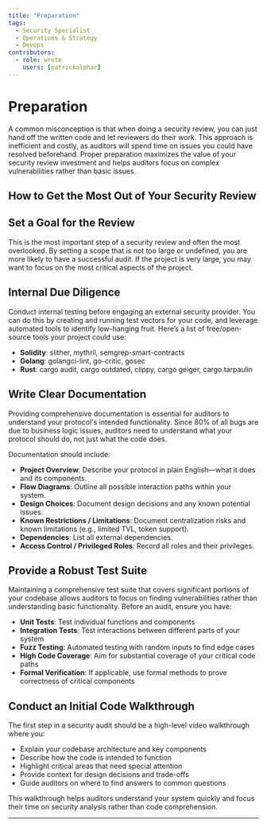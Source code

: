 ```yaml
---
title: "Preparation"
tags:
  - Security Specialist
  - Operations & Strategy
  - Devops
contributors:
  - role: wrote
    users: [patrickalphac]
---
```



<TagProvider>
<TagFilter />

# Preparation

<TagList tags={frontmatter.tags} />
<AttributionList contributors={frontmatter.contributors} />

A common misconception is that when doing a security review, you can just hand off the written code and let reviewers do
their work. This approach is inefficient and costly, as auditors will spend time on issues you could have resolved
beforehand. Proper preparation maximizes the value of your security review investment and helps auditors focus on
complex vulnerabilities rather than basic issues.

## How to Get the Most Out of Your Security Review

## Set a Goal for the Review

This is the most important step of a security review and often the most overlooked. By setting a scope that is not too
large or undefined, you are more likely to have a successful audit. If the project is very large, you may want to focus
on the most critical aspects of the project.

## Internal Due Diligence

Conduct internal testing before engaging an external security provider. You can do this by creating and running test
vectors for your code, and leverage automated tools to identify low-hanging fruit. Here’s a list of free/open-source
tools your project could use:

- **Solidity**: slither, mythril, semgrep-smart-contracts
- **Golang**: golangci-lint, go-critic, gosec
- **Rust**: cargo audit, cargo outdated, clippy, cargo geiger, cargo tarpaulin

## Write Clear Documentation

Providing comprehensive documentation is essential for auditors to understand your protocol's intended functionality.
Since 80% of all bugs are due to business logic issues, auditors need to understand what your protocol should do, not
just what the code does.

Documentation should include:

- **Project Overview**: Describe your protocol in plain English—what it does and its components.
- **Flow Diagrams**: Outline all possible interaction paths within your system.
- **Design Choices**: Document design decisions and any known potential issues.
- **Known Restrictions / Limitations**: Document centralization risks and known limitations (e.g., limited TVL, token
support).
- **Dependencies**: List all external dependencies.
- **Access Control / Privileged Roles**: Record all roles and their privileges.

## Provide a Robust Test Suite

Maintaining a comprehensive test suite that covers significant portions of your codebase allows auditors to focus on
finding vulnerabilities rather than understanding basic functionality. Before an audit, ensure you have:

- **Unit Tests**: Test individual functions and components
- **Integration Tests**: Test interactions between different parts of your system
- **Fuzz Testing**: Automated testing with random inputs to find edge cases
- **High Code Coverage**: Aim for substantial coverage of your critical code paths
- **Formal Verification**: If applicable, use formal methods to prove correctness of critical components

## Conduct an Initial Code Walkthrough

The first step in a security audit should be a high-level video walkthrough where you:

- Explain your codebase architecture and key components
- Describe how the code is intended to function
- Highlight critical areas that need special attention
- Provide context for design decisions and trade-offs
- Guide auditors on where to find answers to common questions

This walkthrough helps auditors understand your system quickly and focus their time on security analysis rather than
code comprehension.

---

</TagProvider>
<ContributeFooter />
